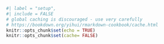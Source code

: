```r
#| label = "setup",
#| include = FALSE
# global caching is discouraged - use very carefully
# https://bookdown.org/yihui/rmarkdown-cookbook/cache.html
knitr::opts_chunk$set(echo = TRUE)
knitr::opts_chunk$set(cache= FALSE)
```
